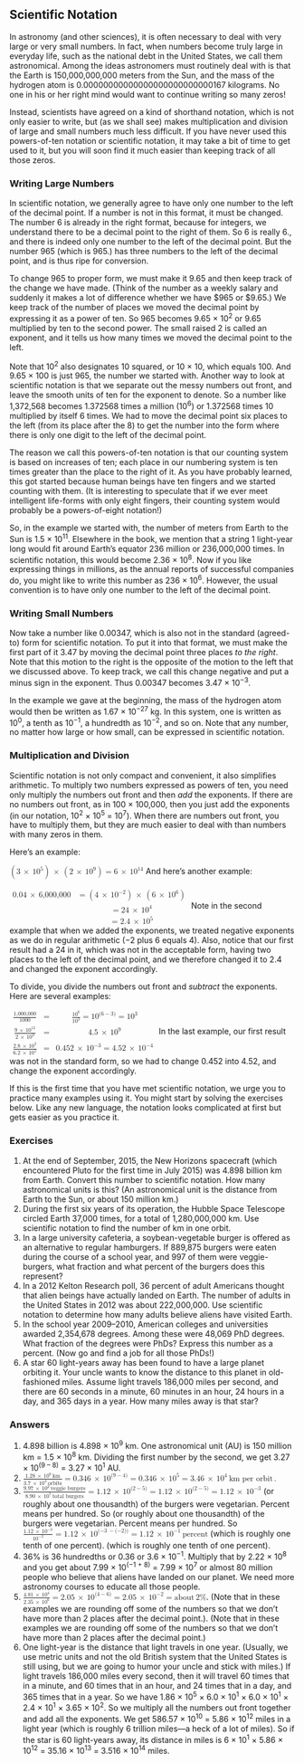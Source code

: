 ## Scientific Notation
In astronomy (and other sciences), it is often necessary to deal with very large or very small numbers. In fact, when numbers become truly large in everyday life, such as the national debt in the United States, we call them astronomical. Among the ideas astronomers must routinely deal with is that the Earth is 150,000,000,000 meters from the Sun, and the mass of the hydrogen atom is 0.00000000000000000000000000167 kilograms. No one in his or her right mind would want to continue writing so many zeros!

Instead, scientists have agreed on a kind of shorthand notation, which is not only easier to write, but (as we shall see) makes multiplication and division of large and small numbers much less difficult. If you have never used this powers-of-ten notation or scientific notation, it may take a bit of time to get used to it, but you will soon find it much easier than keeping track of all those zeros.

### Writing Large Numbers

In scientific notation, we generally agree to have only one number to the left of the decimal point. If a number is not in this format, it must be changed. The number 6 is already in the right format, because for integers, we understand there to be a decimal point to the right of them. So 6 is really 6., and there is indeed only one number to the left of the decimal point. But the number 965 (which is 965.) has three numbers to the left of the decimal point, and is thus ripe for conversion.

To change 965 to proper form, we must make it 9.65 and then keep track of the change we have made. (Think of the number as a weekly salary and suddenly it makes a lot of difference whether we have $965 or $9.65.) We keep track of the number of places we moved the decimal point by expressing it as a power of ten. So 965 becomes 9.65 × 10<sup>2</sup> or 9.65 multiplied by ten to the second power. The small raised 2 is called an exponent, and it tells us how many times we moved the decimal point to the left.

Note that 10<sup>2</sup> also designates 10 squared, or 10 × 10, which equals 100. And 9.65 × 100 is just 965, the number we started with. Another way to look at scientific notation is that we separate out the messy numbers out front, and leave the smooth units of ten for the exponent to denote. So a number like 1,372,568 becomes 1.372568 times a million (10<sup>6</sup>) or 1.372568 times 10 multiplied by itself 6 times. We had to move the decimal point six places to the left (from its place after the 8) to get the number into the form where there is only one digit to the left of the decimal point.

The reason we call this powers-of-ten notation is that our counting system is based on increases of ten; each place in our numbering system is ten times greater than the place to the right of it. As you have probably learned, this got started because human beings have ten fingers and we started counting with them. (It is interesting to speculate that if we ever meet intelligent life-forms with only eight fingers, their counting system would probably be a powers-of-eight notation!)

So, in the example we started with, the number of meters from Earth to the Sun is 1.5 × 10<sup>11</sup>. Elsewhere in the book, we mention that a string 1 light-year long would fit around Earth’s equator 236 million or 236,000,000 times. In scientific notation, this would become 2.36 × 10<sup>8</sup>. Now if you like expressing things in millions, as the annual reports of successful companies do, you might like to write this number as 236 × 10<sup>6</sup>. However, the usual convention is to have only one number to the left of the decimal point.



### Writing Small Numbers

Now take a number like 0.00347, which is also not in the standard (agreed-to) form for scientific notation. To put it into that format, we must make the first part of it 3.47 by moving the decimal point three places *to the right*. Note that this motion to the right is the opposite of the motion to the left that we discussed above. To keep track, we call this change negative and put a minus sign in the exponent. Thus 0.00347 becomes 3.47 × 10<sup>−3</sup>.

In the example we gave at the beginning, the mass of the hydrogen atom would then be written as 1.67 × 10<sup>−27</sup> kg. In this system, one is written as 10<sup>0</sup>, a tenth as 10<sup>−1</sup>, a hundredth as 10<sup>−2</sup>, and so on. Note that any number, no matter how large or how small, can be expressed in scientific notation.



### Multiplication and Division

Scientific notation is not only compact and convenient, it also simplifies arithmetic. To multiply two numbers expressed as powers of ten, you need only multiply the numbers out front and then *add* the exponents. If there are no numbers out front, as in 100 × 100,000, then you just add the exponents (in our notation, 10<sup>2</sup> × 10<sup>5</sup> = 10<sup>7</sup>). When there are numbers out front, you have to multiply them, but they are much easier to deal with than numbers with many zeros in them.

Here’s an example:

<equation id="fs-id1172468053788" class="unnumbered"><label /><math><mrow><mrow><mo>(</mo><mrow><mn>3</mn><mspace width="0.2em" /><mo>×</mo><mspace width="0.2em" /><msup><mn>10</mn><mn>5</mn></msup></mrow><mo>)</mo></mrow><mspace width="0.2em" /><mo>×</mo><mspace width="0.2em" /><mrow><mo>(</mo><mn>2</mn><mspace width="0.2em" /><mo>×</mo><mspace width="0.2em" /><msup><mn>10</mn><mn>9</mn></msup><mo>)</mo></mrow><mo>=</mo><mn>6</mn><mspace width="0.2em" /><mo>×</mo><mspace width="0.2em" /><msup><mn>10</mn><mrow><mn>14</mn></mrow></msup></mrow></math></equation>
And here’s another example:

<equation id="fs-id1172468268905" class="unnumbered"><label /><math><mtable><mtr><mtd columnalign="right"><mn>0.04</mn><mspace width="0.2em" /><mo>×</mo><mspace width="0.2em" /><mn>6,000,000</mn></mtd><mtd columnalign="left"><mo>=</mo><mrow><mo>(</mo><mrow><mn>4</mn><mspace width="0.2em" /><mo>×</mo><mspace width="0.2em" /><msup><mn>10</mn><mrow><mo>−</mo><mn>2</mn></mrow></msup></mrow><mo>)</mo></mrow><mspace width="0.2em" /><mo>×</mo><mspace width="0.2em" /><mrow><mo>(</mo><mrow><mn>6</mn><mspace width="0.2em" /><mo>×</mo><mspace width="0.2em" /><msup><mn>10</mn><mn>6</mn></msup></mrow><mo>)</mo></mrow></mtd></mtr><mtr><mtd /><mtd columnalign="left"><mo>=</mo><mn>24</mn><mspace width="0.2em" /><mo>×</mo><mspace width="0.2em" /><msup><mn>10</mn><mn>4</mn></msup></mtd></mtr><mtr><mtd /><mtd columnalign="left"><mo>=</mo><mn>2.4</mn><mspace width="0.2em" /><mo>×</mo><mspace width="0.2em" /><msup><mn>10</mn><mn>5</mn></msup></mtd></mtr></mtable></math></equation>
Note in the second example that when we added the exponents, we treated negative exponents as we do in regular arithmetic (−2 plus 6 equals 4). Also, notice that our first result had a 24 in it, which was not in the acceptable form, having two places to the left of the decimal point, and we therefore changed it to 2.4 and changed the exponent accordingly.

To divide, you divide the numbers out front and *subtract* the exponents. Here are several examples:

<equation id="fs-id1172467961192" class="unnumbered"><label /><math><mtable><mtr><mtd columnalign="right"><mfrac><mrow><mn>1,000,000</mn></mrow><mrow><mn>1000</mn></mrow></mfrac></mtd><mtd columnalign="left"><mo>=</mo></mtd><mtd columnalign="left"><mfrac><mrow><msup><mn>10</mn><mn>6</mn></msup></mrow><mrow><msup><mn>10</mn><mn>3</mn></msup></mrow></mfrac><mo>=</mo><msup><mn>10</mn><mrow><mo stretchy="false">(</mo><mn>6</mn><mo>−</mo><mn>3</mn><mo stretchy="false">)</mo></mrow></msup><mo>=</mo><msup><mn>10</mn><mn>3</mn></msup></mtd></mtr><mtr><mtd columnalign="right"><mfrac><mrow><mn>9</mn><mspace width="0.2em" /><mo>×</mo><mspace width="0.2em" /><msup><mrow><mn>10</mn></mrow><mrow><mn>12</mn></mrow></msup></mrow><mrow><mn>2</mn><mspace width="0.2em" /><mo>×</mo><mspace width="0.2em" /><msup><mrow><mn>10</mn></mrow><mn>3</mn></msup></mrow></mfrac></mtd><mtd columnalign="left"><mo>=</mo></mtd><mtd columnalign="left"><mn>4.5</mn><mspace width="0.2em" /><mo>×</mo><mspace width="0.2em" /><msup><mn>10</mn><mn>9</mn></msup></mtd></mtr><mtr><mtd columnalign="right"><mfrac><mrow><mn>2.8</mn><mspace width="0.2em" /><mo>×</mo><mspace width="0.2em" /><msup><mrow><mn>10</mn></mrow><mn>2</mn></msup></mrow><mrow><mn>6.2</mn><mspace width="0.2em" /><mo>×</mo><mspace width="0.2em" /><msup><mrow><mn>10</mn></mrow><mn>5</mn></msup></mrow></mfrac></mtd><mtd columnalign="left"><mo>=</mo></mtd><mtd columnalign="left"><mn>0.452</mn><mspace width="0.2em" /><mo>×</mo><mspace width="0.2em" /><msup><mn>10</mn><mrow><mtext>−</mtext><mn>3</mn></mrow></msup><mo>=</mo><mn>4.52</mn><mspace width="0.2em" /><mo>×</mo><mspace width="0.2em" /><msup><mn>10</mn><mrow><mo>−</mo><mn>4</mn></mrow></msup></mtd></mtr></mtable></math></equation>
In the last example, our first result was not in the standard form, so we had to change 0.452 into 4.52, and change the exponent accordingly.

If this is the first time that you have met scientific notation, we urge you to practice many examples using it. You might start by solving the exercises below. Like any new language, the notation looks complicated at first but gets easier as you practice it.



### Exercises

1. At the end of September, 2015, the New Horizons spacecraft (which encountered Pluto for the first time in July 2015) was 4.898 billion km from Earth. Convert this number to scientific notation. How many astronomical units is this? (An astronomical unit is the distance from Earth to the Sun, or about 150 million km.)
2. During the first six years of its operation, the Hubble Space Telescope circled Earth 37,000 times, for a total of 1,280,000,000 km. Use scientific notation to find the number of km in one orbit.
3. In a large university cafeteria, a soybean-vegetable burger is offered as an alternative to regular hamburgers. If 889,875 burgers were eaten during the course of a school year, and 997 of them were veggie-burgers, what fraction and what percent of the burgers does this represent?
4. In a 2012 Kelton Research poll, 36 percent of adult Americans thought that alien beings have actually landed on Earth. The number of adults in the United States in 2012 was about 222,000,000. Use scientific notation to determine how many adults believe aliens have visited Earth.
5. In the school year 2009–2010, American colleges and universities awarded 2,354,678 degrees. Among these were 48,069 PhD degrees. What fraction of the degrees were PhDs? Express this number as a percent. (Now go and find a job for all those PhDs!)
6. A star 60 light-years away has been found to have a large planet orbiting it. Your uncle wants to know the distance to this planet in old-fashioned miles. Assume light travels 186,000 miles per second, and there are 60 seconds in a minute, 60 minutes in an hour, 24 hours in a day, and 365 days in a year. How many miles away is that star?



### Answers

1. 4.898 billion is 4.898 × 10<sup>9</sup> km. One astronomical unit (AU) is 150 million km = 1.5 × 10<sup>8</sup> km. Dividing the first number by the second, we get 3.27 × 10<sup>(9 – 8)</sup> = 3.27 × 10<sup>1</sup> AU.
2. <math><mrow><mfrac><mrow><mn>1.28</mn><mspace width="0.2em" /><mo>×</mo><mspace width="0.2em" /><msup><mn>10</mn><mn>9</mn></msup><mspace width="0.2em" /><mtext>km</mtext></mrow><mrow><mn>3.7</mn><mspace width="0.2em" /><mo>×</mo><mspace width="0.2em" /><msup><mn>10</mn><mn>4</mn></msup><mspace width="0.2em" /><mtext>orbits</mtext></mrow></mfrac><mo>=</mo><mn>0.346</mn><mspace width="0.2em" /><mo>×</mo><mspace width="0.2em" /><msup><mn>10</mn><mrow><mo stretchy="false">(</mo><mn>9</mn><mo>−</mo><mn>4</mn><mo stretchy="false">)</mo></mrow></msup><mo>=</mo><mn>0.346</mn><mspace width="0.2em" /><mo>×</mo><mspace width="0.2em" /><msup><mn>10</mn><mn>5</mn></msup><mo>=</mo><mn>3.46</mn><mspace width="0.2em" /><mo>×</mo><mspace width="0.2em" /><msup><mn>10</mn><mn>4</mn></msup><mspace width="0.2em" /><mtext>km per orbit</mtext><mo>.</mo></mrow></math>
3. <math><mrow><mfrac><mrow><mn>9.97</mn><mspace width="0.2em" /><mo>×</mo><mspace width="0.2em" /><msup><mn>10</mn><mn>2</mn></msup><mspace width="0.2em" /><mtext>veggie burgers</mtext></mrow><mrow><mn>8.90</mn><mspace width="0.2em" /><mo>×</mo><mspace width="0.2em" /><msup><mn>10</mn><mn>5</mn></msup><mspace width="0.2em" /><mtext>total burgers</mtext></mrow></mfrac><mo>=</mo><mn>1.12</mn><mspace width="0.2em" /><mo>×</mo><mspace width="0.2em" /><msup><mn>10</mn><mrow><mo stretchy="false">(</mo><mn>2</mn><mo>−</mo><mn>5</mn><mo stretchy="false">)</mo></mrow></msup><mo>=</mo><mn>1.12</mn><mspace width="0.2em" /><mo>×</mo><mspace width="0.2em" /><msup><mn>10</mn><mrow><mo stretchy="false">(</mo><mn>2</mn><mo>−</mo><mn>5</mn><mo stretchy="false">)</mo></mrow></msup><mo>=</mo><mn>1.12</mn><mspace width="0.2em" /><mo>×</mo><mspace width="0.2em" /><msup><mn>10</mn><mrow><mn>−3</mn></mrow></msup></mrow></math> (or roughly about one thousandth) of the burgers were vegetarian. Percent means per hundred. So  (or roughly about one thousandth) of the burgers were vegetarian. Percent means per hundred. So <math><mrow><mfrac><mrow><mn>1.12</mn><mspace width="0.2em" /><mo>×</mo><mspace width="0.2em" /><msup><mn>10</mn><mrow><mn>−3</mn></mrow></msup></mrow><mrow><msup><mn>10</mn><mrow><mn>−2</mn></mrow></msup></mrow></mfrac><mo>=</mo><mn>1.12</mn><mspace width="0.2em" /><mo>×</mo><mspace width="0.2em" /><msup><mn>10</mn><mrow><mo stretchy="false">(</mo><mn>−3</mn><mspace width="0.2em" /><mo>−</mo><mo stretchy="false">(</mo><mn>−2</mn><mo stretchy="false">)</mo><mo stretchy="false">)</mo></mrow></msup><mo>=</mo><mn>1.12</mn><mspace width="0.2em" /><mo>×</mo><mspace width="0.2em" /><msup><mn>10</mn><mrow><mn>−1</mn></mrow></msup><mspace width="0.2em" /><mtext>percent</mtext></mrow></math> (which is roughly one tenth of one percent). (which is roughly one tenth of one percent).
4. 36% is 36 hundredths or 0.36 or 3.6 × 10<sup>−1</sup>. Multiply that by 2.22 × 10<sup>8</sup> and you get about 7.99 × 10<sup>(−1 + 8)</sup> = 7.99 × 10<sup>7</sup> or almost 80 million people who believe that aliens have landed on our planet. We need more astronomy courses to educate all those people.
5. <math><mrow><mfrac><mrow><mn>4.81</mn><mspace width="0.2em" /><mo>×</mo><mspace width="0.2em" /><msup><mn>10</mn><mn>4</mn></msup></mrow><mrow><mn>2.35</mn><mspace width="0.2em" /><mo>×</mo><mspace width="0.2em" /><msup><mn>10</mn><mn>6</mn></msup></mrow></mfrac><mo>=</mo><mn>2.05</mn><mspace width="0.2em" /><mo>×</mo><mspace width="0.2em" /><msup><mn>10</mn><mrow><mo stretchy="false">(</mo><mn>4</mn><mo>−</mo><mn>6</mn><mo stretchy="false">)</mo></mrow></msup><mo>=</mo><mn>2.05</mn><mspace width="0.2em" /><mo>×</mo><mspace width="0.2em" /><msup><mn>10</mn><mrow><mn>−2</mn></mrow></msup><mo>=</mo><mtext>about</mtext><mspace width="0.2em" /><mn>2</mn><mtext>%</mtext></mrow></math>. (Note that in these examples we are rounding off some of the numbers so that we don’t have more than 2 places after the decimal point.). (Note that in these examples we are rounding off some of the numbers so that we don’t have more than 2 places after the decimal point.)
6. One light-year is the distance that light travels in one year. (Usually, we use metric units and not the old British system that the United States is still using, but we are going to humor your uncle and stick with miles.) If light travels 186,000 miles every second, then it will travel 60 times that in a minute, and 60 times that in an hour, and 24 times that in a day, and 365 times that in a year. So we have 1.86 × 10<sup>5</sup> × 6.0 × 10<sup>1</sup> × 6.0 × 10<sup>1</sup> × 2.4 × 10<sup>1</sup> × 3.65 × 10<sup>2</sup>. So we multiply all the numbers out front together and add all the exponents. We get 586.57 × 10<sup>10</sup> = 5.86 × 10<sup>12</sup> miles in a light year (which is roughly 6 trillion miles—a heck of a lot of miles). So if the star is 60 light-years away, its distance in miles is 6 × 10<sup>1</sup> × 5.86 × 10<sup>12</sup> = 35.16 × 10<sup>13</sup> = 3.516 × 10<sup>14</sup> miles.



